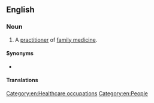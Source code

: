 ==English==
{{wikipedia}}

===Noun===
{{en-noun}}

# A [[practitioner]] of [[family medicine]].

====Synonyms====
* {{l|en|general practitioner}}

====Translations====
{{trans-see|practitioner of family medicine|general practitioner}}

[[Category:en:Healthcare occupations]]
[[Category:en:People]]